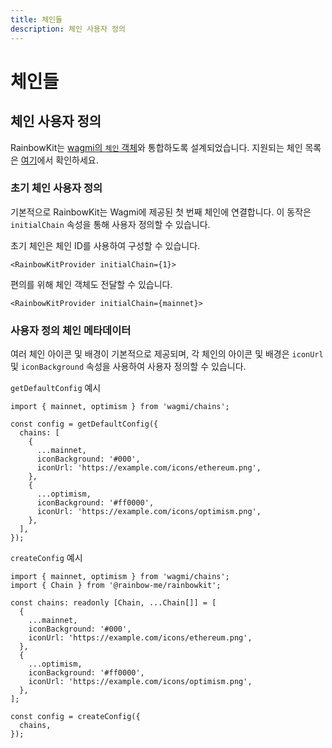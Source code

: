 ```yaml
---
title: 체인들
description: 체인 사용자 정의
---
```


# 체인들

## 체인 사용자 정의

RainbowKit는 [wagmi의 `체인` 객체](https://wagmi.sh/react/chains)와 통합하도록 설계되었습니다. 지원되는 체인 목록은 [여기](https://wagmi.sh/react/chains#supported-chains)에서 확인하세요.

### 초기 체인 사용자 정의

기본적으로 RainbowKit는 Wagmi에 제공된 첫 번째 체인에 연결합니다. 이 동작은 `initialChain` 속성을 통해 사용자 정의할 수 있습니다.

초기 체인은 체인 ID를 사용하여 구성할 수 있습니다.

```tsx
<RainbowKitProvider initialChain={1}>
```

편의를 위해 체인 객체도 전달할 수 있습니다.

```tsx
<RainbowKitProvider initialChain={mainnet}>
```

### 사용자 정의 체인 메타데이터

여러 체인 아이콘 및 배경이 기본적으로 제공되며, 각 체인의 아이콘 및 배경은 `iconUrl` 및 `iconBackground` 속성을 사용하여 사용자 정의할 수 있습니다.

`getDefaultConfig` 예시

```tsx
import { mainnet, optimism } from 'wagmi/chains';

const config = getDefaultConfig({
  chains: [
    {
      ...mainnet,
      iconBackground: '#000',
      iconUrl: 'https://example.com/icons/ethereum.png',
    },
    {
      ...optimism,
      iconBackground: '#ff0000',
      iconUrl: 'https://example.com/icons/optimism.png',
    },
  ],
});
```

`createConfig` 예시

```tsx
import { mainnet, optimism } from 'wagmi/chains';
import { Chain } from '@rainbow-me/rainbowkit';

const chains: readonly [Chain, ...Chain[]] = [
  {
    ...mainnet,
    iconBackground: '#000',
    iconUrl: 'https://example.com/icons/ethereum.png',
  },
  {
    ...optimism,
    iconBackground: '#ff0000',
    iconUrl: 'https://example.com/icons/optimism.png',
  },
];

const config = createConfig({
  chains,
});
```
